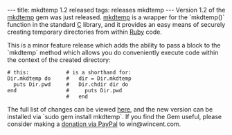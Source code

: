 ---
title: mkdtemp 1.2 released
tags: releases mkdtemp
---
Version 1.2 of the [[mkdtemp]] gem was just released. [[mkdtemp]] is a wrapper for the `mkdtemp()` function in the standard [[C]] library, and it provides an easy means of securely creating temporary directories from within [[Ruby]] code.

This is a minor feature release which adds the ability to pass a block to the `mkdtemp` method which allows you do conveniently execute code within the context of the created directory:

<pre lang="ruby"># this:            # is a shorthand for:
Dir.mkdtemp do     #   dir = Dir.mkdtemp
  puts Dir.pwd     #   Dir.chdir dir do
end                #     puts Dir.pwd
                   #   end</pre>

The full list of changes can be viewed [http://git.wincent.com/mkdtemp.git/shortlog/refs/tags/1.2 here], and the new version can be installed via `sudo gem install mkdtemp`. If you find the Gem useful, please consider making a [https://www.paypal.com/cgi-bin/webscr?cmd=_xclick&business=win@wincent.com&item_name=mkdtemp+donation&no_note=1&currency_code=EUR&lc=GB donation via PayPal] to win@wincent.com.
